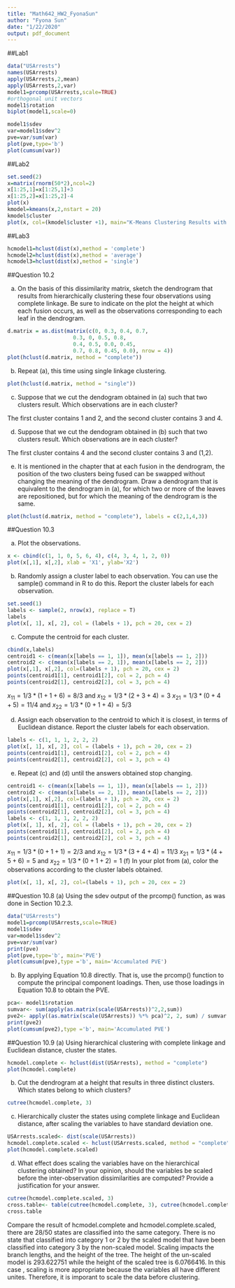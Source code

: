 ```yaml
---
title: "Math642_HW2_FyonaSun"
author: "Fyona Sun"
date: "1/22/2020"
output: pdf_document
---
```


##Lab1
```r
data("USArrests")
names(USArrests)
apply(USArrests,2,mean)
apply(USArrests,2,var)
model1=prcomp(USArrests,scale=TRUE)
#orthogonal unit vectors
model1$rotation
biplot(model1,scale=0)

model1$sdev
var=model1$sdev^2
pve=var/sum(var)
plot(pve,type='b')
plot(cumsum(var))
```

##Lab2
```r
set.seed(2)
x=matrix(rnorm(50*2),ncol=2)
x[1:25,1]=x[1:25,1]+3
x[1:25,2]=x[1:25,2]-4
plot(x)
kmodel=kmeans(x,2,nstart = 20)
kmodel$cluster
plot(x, col=(kmodel$cluster +1), main="K-Means Clustering Results with K=2", xlab="", ylab="", pch=20, cex=2)
```

##Lab3
```r
hcmodel1=hclust(dist(x),method = 'complete')
hcmodel2=hclust(dist(x),method = 'average')
hcmodel3=hclust(dist(x),method = 'single')
```
##Question 10.2

(a) On the basis of this dissimilarity matrix, sketch the dendrogram that results from hierarchically clustering these four observations using complete linkage. Be sure to indicate on the plot the height at which each fusion occurs, as well as the observations corresponding to each leaf in the dendrogram.

```r
d.matrix = as.dist(matrix(c(0, 0.3, 0.4, 0.7, 
                     0.3, 0, 0.5, 0.8,
                     0.4, 0.5, 0.0, 0.45,
                     0.7, 0.8, 0.45, 0.0), nrow = 4))
plot(hclust(d.matrix, method = "complete"))
```
(b) Repeat (a), this time using single linkage clustering.
```r
plot(hclust(d.matrix, method = "single"))
```
(c) Suppose that we cut the dendogram obtained in (a) such that two clusters result. Which observations are in each cluster?

The first cluster contains 1 and 2, and the second cluster contains 3 and 4.

(d) Suppose that we cut the dendogram obtained in (b) such that two clusters result. Which observations are in each cluster?

The first cluster contains 4 and the second cluster contains 3 and (1,2).

(e) It is mentioned in the chapter that at each fusion in the dendrogram, the position of the two clusters being fused can be swapped without changing the meaning of the dendrogram. Draw a dendrogram that is equivalent to the dendrogram in (a), for which two or more of the leaves are repositioned, but for which the meaning of the dendrogram is the same.
```r
plot(hclust(d.matrix, method = "complete"), labels = c(2,1,4,3))
```
##Question 10.3

(a) Plot the observations.

```r
x <- cbind(c(1, 1, 0, 5, 6, 4), c(4, 3, 4, 1, 2, 0))
plot(x[,1], x[,2], xlab = 'X1', ylab='X2')
```

(b) Randomly assign a cluster label to each observation. You can use the sample() command in R to do this. Report the cluster labels for each observation.
```r
set.seed(1)
labels <- sample(2, nrow(x), replace = T)
labels
plot(x[, 1], x[, 2], col = (labels + 1), pch = 20, cex = 2)
```
(c) Compute the centroid for each cluster.
```r
cbind(x,labels)
centroid1 <- c(mean(x[labels == 1, 1]), mean(x[labels == 1, 2]))
centroid2 <- c(mean(x[labels == 2, 1]), mean(x[labels == 2, 2]))
plot(x[,1], x[,2], col=(labels + 1), pch = 20, cex = 2)
points(centroid1[1], centroid1[2], col = 2, pch = 4)
points(centroid2[1], centroid2[2], col = 3, pch = 4)
```
$x_{11} = 1/3*(1+1+6) = 8/3$ and $x_{12} = 1/3*(2+3+4) = 3$
$x_{21} = 1/3*(0+4+5) = 11/4$ and $x_{22} = 1/3*(0+1+4) = 5/3$

(d) Assign each observation to the centroid to which it is closest, in terms of Euclidean distance. Report the cluster labels for each observation.
```r
labels <- c(1, 1, 1, 2, 2, 2)
plot(x[, 1], x[, 2], col = (labels + 1), pch = 20, cex = 2)
points(centroid1[1], centroid1[2], col = 2, pch = 4)
points(centroid2[1], centroid2[2], col = 3, pch = 4)
```
(e) Repeat (c) and (d) until the answers obtained stop changing.
```r
centroid1 <- c(mean(x[labels == 1, 1]), mean(x[labels == 1, 2]))
centroid2 <- c(mean(x[labels == 2, 1]), mean(x[labels == 2, 2]))
plot(x[,1], x[,2], col=(labels + 1), pch = 20, cex = 2)
points(centroid1[1], centroid1[2], col = 2, pch = 4)
points(centroid2[1], centroid2[2], col = 3, pch = 4)
labels <- c(1, 1, 1, 2, 2, 2)
plot(x[, 1], x[, 2], col = (labels + 1), pch = 20, cex = 2)
points(centroid1[1], centroid1[2], col = 2, pch = 4)
points(centroid2[1], centroid2[2], col = 3, pch = 4)
```
$x_{11} = 1/3*(0+1+1) = 2/3$ and $x_{12} = 1/3*(3+4+4) = 11/3$
$x_{21} = 1/3*(4+5+6) = 5$ and $x_{22} = 1/3*(0+1+2) = 1$
(f) In your plot from (a), color the observations according to the cluster labels obtained.
```r
plot(x[, 1], x[, 2], col=(labels + 1), pch = 20, cex = 2)
```

##Question 10.8
(a) Using the sdev output of the prcomp() function, as was done in Section 10.2.3.
```r
data("USArrests")
model1=prcomp(USArrests,scale=TRUE)
model1$sdev
var=model1$sdev^2
pve=var/sum(var)
print(pve)
plot(pve,type='b', main='PVE')
plot(cumsum(pve),type ='b', main='Accumulated PVE')
```

(b) By applying Equation 10.8 directly. That is, use the prcomp() function to compute the principal component loadings. Then, use those loadings in Equation 10.8 to obtain the PVE.

```r
pca<- model1$rotation
sumvar<- sum(apply(as.matrix(scale(USArrests))^2,2,sum))
pve2<- apply((as.matrix(scale(USArrests)) %*% pca)^2, 2, sum) / sumvar
print(pve2)
plot(cumsum(pve2),type ='b', main='Accumulated PVE')
```

##Question 10.9
(a) Using hierarchical clustering with complete linkage and Euclidean distance, cluster the states.
```r
hcmodel.complete <- hclust(dist(USArrests), method = "complete")
plot(hcmodel.complete)
```
(b) Cut the dendrogram at a height that results in three distinct clusters. Which states belong to which clusters?
```r
cutree(hcmodel.complete, 3)
```
(c) Hierarchically cluster the states using complete linkage and Euclidean distance, after scaling the variables to have standard deviation one.
```r
USArrests.scaled<- dist(scale(USArrests))
hcmodel.complete.scaled <- hclust(USArrests.scaled, method = "complete")
plot(hcmodel.complete.scaled)
```
(d) What effect does scaling the variables have on the hierarchical clustering obtained? In your opinion, should the variables be scaled before the inter-observation dissimilarities are computed? Provide a justification for your answer.
```r
cutree(hcmodel.complete.scaled, 3)
cross.table<- table(cutree(hcmodel.complete, 3), cutree(hcmodel.complete.scaled, 3))
cross.table
```

Compare the result of hcmodel.complete and hcmodel.complete.scaled, there are 28/50 states are classified into the same category. There is no state that classified into category 1 or 2 by the scaled model that have been classified into category 3 by the non-scaled model. Scaling impacts the branch lengths, and the height of the tree. The height of the un-scaled model is 293.622751 while the height of the scaled tree is 6.0766416. In this case , scaling is more appropriate because the variables all have different unites. Therefore, it is imporant to scale the data before clustering.